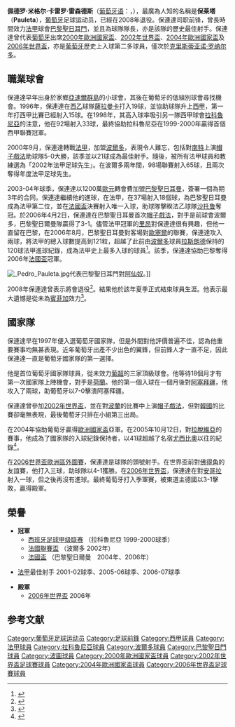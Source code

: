 {{noteTA
|G1=uefa
|T=zh-hans:保莱塔;zh-hk:保連達;zh-tw:保萊塔;
|1=zh-hans:保莱塔;zh-hk:保連達;zh-tw:保萊塔;
}}
{{Football player infobox
| playername= 保莱塔<br>''Pauleta''
| image = [[File:Pauleta.JPG|150px]]
| fullname = Pedro Miguel Carreiro Resendes
| nickname = 「亚速尔之鹰」
| dateofbirth = {{birth date and age|1973|4|28}} 
| cityofbirth = [[亞速爾群島|亞速爾群島]][[蓬塔德爾加達|蓬塔德爾加達]]
| countryofbirth = [[葡萄牙|葡萄牙]]
| height = 
| currentclub  = 已退役
| position = [[前锋_(足球)|前鋒]]
| youthyears = 1991<br>1992–94<br>1994
| youthclubs = [[辛達卡拉體育會|辛達卡拉]] (Ponta Delgada)<br>{{tsl|en|Operário dos Açores||Operário}} (亞速爾群島)<br>{{tsl|en|Angrense|Angrense}} (亞速爾群島)
| years = 1994-95<br>1995-96<br>1996-98<br>1998-00<br>2000-03<br>2003-08
| clubs = {{tsl|en|União Micaelense|}}<br>[[埃斯托里爾足球俱樂部|埃斯托里爾]]<br>[[萨拉曼卡足球俱乐部|萨拉曼卡]]<br>[[拉科鲁尼亚足球俱乐部|拉科鲁尼亚]]<br>[[波尔多足球俱乐部|波尔多]]<br>[[巴黎圣日耳曼足球俱乐部|巴黎圣日耳曼]]
| caps(goals) = 0 (0)<br>30 (19)<br>71 (34)<br>58 (18)<br>98 (65)<br>167 (106)
| nationalyears = 1997-06
| nationalteam = [[葡萄牙国家足球队|葡萄牙]]
| nationalcaps(goals) = 88 (47)
|pcupdate = 2008年9月17日
|ntupdate = 2008年9月17日
}}{{中文譯名
| english    = '''Pauleta'''
| putonghua  = 保莱塔
| taiwan      = 保萊塔
| cantonese  = 保連達<small>（[[香港電台|香港電台]]）<ref>[http://www.rthk.org.hk/rthk/news/expressnews/20060612/20060612_55_316720.html 香港電台]</ref></small><br>保列達<small>（[[明報|明報]]）<ref>[http://soccer.mingpao.com/cfm/Database5.cfm?ChampionID=184&TeamID=200&PlayerID=2049 明報足球網]{{dead link|date=2017年11月 |bot=InternetArchiveBot |fix-attempted=yes }}</ref><ref>{{Cite web |url=http://the-sun.on.cc/channels/news/20060618/20060618023949_0000_2.html |title=太陽報 |accessdate=2008-11-16 |archive-date=2020-08-20 |archive-url=https://web.archive.org/web/20200820110838/http://the-sun.on.cc/channels/news/20060618/20060618023949_0000_2.html |dead-url=no }}</ref></small>
|}}
'''佩德罗·米格尔·卡雷罗·雷森德斯'''（[[葡萄牙语|葡萄牙语]]：'''{{lang|pt|Pedro Miguel Carreiro Resendes}}'''，{{bd|1973年|4月28日|catidx=Pauleta}}），最廣為人知的名稱是'''保莱塔'''（'''Pauleta'''），[[葡萄牙|葡萄牙]]足球运动员，已經在2008年退役。保連達司职前锋，曾長時間效力[[法国足球甲级联赛|法甲]]球會[[巴黎圣日耳曼足球俱乐部|巴黎聖日耳門]]，並且為球隊隊長，亦是該隊的歷史最佳射手。保連達曾代表[[葡萄牙國家足球隊|葡萄牙]]出席[[2000年歐洲國家盃|2000年歐洲國家盃]]、[[2002年世界盃|2002年世界盃]]、[[2004年歐洲國家盃|2004年歐洲國家盃]]及[[2006年世界盃|2006年世界盃]]，亦是[[葡萄牙國家足球隊|葡萄牙]]歷史上入球第二多球員，僅次於[[克里斯蒂亚诺·罗纳尔多|克里斯蒂亚诺·罗纳尔多]]。

==職業球會==
保連達早年出身於家鄉[[亞速爾群島|亞速爾群島]]的小球會，其後在葡萄牙的低組別球會尋找機會。1996年，保連達在[[西乙|西乙]]球隊[[萨拉曼卡体育联盟|薩拉曼卡]]打入19球，並協助球隊升上[[西甲|西甲]]，第一年打西甲比賽已經射入15球。在1998年，其高入球率吸引另一隊西甲球會[[拉科鲁尼亚竞技|拉科魯尼亞]]的注意，他在92場射入33球，最終協助拉科魯尼亞在1999-2000年贏得首個西甲聯賽冠軍。

2000年9月，保連達轉戰[[法甲|法甲]]，加盟[[波爾多足球會|波爾多]]，表現令人難忘，包括對[[南特足球俱乐部|南特]]上演[[帽子戲法|帽子戲法]]助球隊5-0大勝，該季並以21球成為最佳射手。隨後，被所有法甲球員和教練選為「2002年法甲足球先生」。在波爾多兩年間，98場聯賽射入65球，且兩次奪得年度法甲足球先生。

2003-04年球季，保連達以1200萬[[歐元|歐元]]轉會費加盟[[巴黎圣日耳曼足球俱乐部|巴黎聖日耳曼]]，簽署一個為期3年的合同。保連達繼續他的進球，在法甲，在37場射入18個球，為巴黎聖日耳曼成為法甲第二位，並在[[法國盃|法國盃]]決賽射入唯一入球，助球隊擊睽法乙球隊[[沙托鲁足球俱乐部|沙托鲁]]奪冠。於2006年4月2日，保連達在巴黎聖日耳曼首次[[帽子戲法|帽子戲法]]，對手是前球會波爾多，巴黎聖日爾曼隊贏得了3-1。儘管法甲冠軍的[[里昂足球會|里昂]]對保連達很有興趣，但他一直留在巴黎，在2006年8月，巴黎聖日耳曼對客場對[[歐塞爾足球俱乐部|歐塞爾]]的聯賽，保連達攻入兩球，將法甲的總入球數提高到121粒，超越了此前由[[波爾多|波爾多]]球員[[拉斯朗德|拉斯朗德]]保持的120球法甲進球紀錄，成為法甲史上最多入球的球員<ref>{{Cite web |url=http://www.espnstar.com.cn/pub/2006/0828/2709.htm |title=保莱塔成史上最佳射手 经典时刻却留遗憾 2006-8-28 |accessdate=2008-01-25 |archive-date=2006-09-01 |archive-url=https://web.archive.org/web/20060901180350/http://www.espnstar.com.cn/pub/2006/0828/2709.htm |dead-url=no }}</ref>。該季，保連達協助巴黎奪得2006年[[法國盃|法國盃]]冠軍。

[[File:_Pedro_Pauleta.jpg|thumb]]代表巴黎聖日耳門對[[阿仙奴|阿仙奴]]。]]

2008年保連達曾表示將會退役<ref>{{Cite web |url=http://www.espnstar.com.cn/pub/2007/1229/55748.htm |title=葡萄牙杀手顿生退意 法甲射手王将挂靴？ 2007-12-29 |accessdate=2008-01-25 |archive-date=2013-01-01 |archive-url=https://archive.is/20130101151838/http://www.espnstar.com.cn/pub/2007/1229/55748.htm |dead-url=no }}</ref>。結果他於該年夏季正式結束球員生涯。他表示最大遺憾是從未為[[賓菲加|賓菲加]]效力<ref>{{Cite web |url=http://www.portugoal.net/PSG0607/PauletaRetirementDate.htm |title=Pauleta announces retirement date 2006年11月25日 |accessdate=2008年1月25日 |archive-date=2007年1月6日 |archive-url=https://web.archive.org/web/20070106063125/http://www.portugoal.net/PSG0607/PauletaRetirementDate.htm |dead-url=no }}</ref>。

==國家隊==
保連達早在1997年便入選葡萄牙國家隊，但是外間對他評價普遍不佳，認為他重要賽事均無甚表現。近年葡萄牙出產不少出色的翼鋒，但前鋒人才一直不足，因此保連達一直是葡萄牙國家隊的第一選擇。

他是首位葡萄牙國家隊球員，從未效力[[葡超|葡超]]的三家頂級球會。他等待18個月才有第一次國家隊上陣機會，對手是[[荷蘭國家足球隊|荷蘭]]。他的第一個入球在一個月後對[[阿塞拜疆國家足球隊|阿塞拜疆]]，他攻入了兩球，助葡萄牙以7-0擊潰阿塞拜疆。

保連達曾參加[[2002年世界盃|2002年世界盃]]，並在對[[波蘭國家足球隊|波蘭]]的比賽中上演[[帽子戲法|帽子戲法]]，但對[[韓國國家足球隊|韓國]]的比賽卻毫無表現，最後葡萄牙只排在小組第三出局。

在2004年協助葡萄牙贏得[[歐洲國家盃|歐洲國家盃]]亞軍。在2005年10月12日，對[[拉脫維亞國家足球隊|拉脫維亞]]的賽事，他成為了國家隊的入球紀錄保持者，以41球超越了名宿[[尤西比奧|尤西比奧]]以往的紀錄<ref>{{Cite web |url=http://gb.chinareviewnews.com/crn-webapp/doc/docDetailCreate.jsp?coluid=64&kindid=1511&docid=100145497&mdate=0911123624 |title=葡萄牙名将保莱塔梦想穿上世界杯金靴 2006-05-23 |accessdate=2008-01-25 |archive-date=2020-08-20 |archive-url=https://web.archive.org/web/20200820100401/http://gb.chinareviewnews.com/crn-webapp/doc/docDetailCreate.jsp?coluid=64&kindid=1511&docid=100145497&mdate=0911123624 |dead-url=no }}</ref>。

在[[2006年世界盃足球賽外圍賽-歐洲區|2006世界盃歐洲區外圍賽]]，保連達是球隊的頭號射手。在世界盃前對[[佛得角|佛得角]]的友誼賽，他打入三球，助球隊以4-1獲勝。在[[2006年世界盃|2006年世界盃]]，保連達在對[[安哥拉國家足球隊|安哥拉]]射入一球，但之後再沒有進球。最終葡萄牙打入季軍賽，被東道主德國以3-1擊敗，贏得殿軍。

==榮譽==
*'''冠軍'''
**[[西班牙足球甲级联赛|西班牙足球甲级联赛]] （拉科魯尼亞 1999-2000球季）
**[[法國聯賽盃|法國聯賽盃]] （波爾多 2002年）
**[[法國盃|法國盃]] （巴黎聖日爾曼　2004年、2006年）

*[[法甲|法甲]]最佳射手 2001-02球季、2005-06球季、2006-07球季

*'''殿軍'''
**[[2006年世界盃|2006年世界盃]] 2006年


==参考文献==
<div class="references-small">
<references />
</div>

{{2000年歐洲足球錦標賽葡萄牙參賽名單}}
{{2002年世界杯足球赛葡萄牙参赛名单}}
{{2004年歐洲足球錦標賽葡萄牙參賽名單}}
{{2006年世界杯足球赛葡萄牙参赛名单}}

{{DEFAULTSORT:Pauleta}}
[[Category:葡萄牙足球运动员|Category:葡萄牙足球运动员]]
[[Category:足球前鋒|Category:足球前鋒]]
[[Category:西甲球員|Category:西甲球員]]
[[Category:法甲球員|Category:法甲球員]]
[[Category:拉科魯尼亞球員|Category:拉科魯尼亞球員]]
[[Category:波爾多球員|Category:波爾多球員]]
[[Category:巴黎聖日門球員|Category:巴黎聖日門球員]]
[[Category:波圖球員|Category:波圖球員]]
[[Category:2000年歐洲國家盃球員|Category:2000年歐洲國家盃球員]]
[[Category:2002年世界盃足球賽球員|Category:2002年世界盃足球賽球員]]
[[Category:2004年歐洲國家盃球員|Category:2004年歐洲國家盃球員]]
[[Category:2006年世界盃足球賽球員|Category:2006年世界盃足球賽球員]]